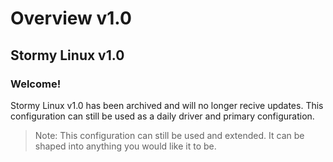 
# Overview v1.0

## Stormy Linux v1.0

### Welcome!

Stormy Linux v1.0 has been archived and will no longer recive updates. This configuration can still be used as a daily driver and primary configuration.

> Note: This configuration can still be used and extended. It can be shaped into anything you would like it to be.